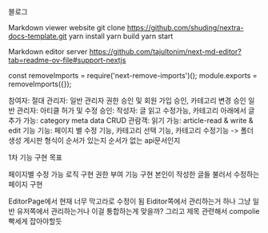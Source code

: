 블로그


Markdown viewer website
git clone https://github.com/shuding/nextra-docs-template.git
yarn install
yarn build
yarn start

Markdown editor server
https://github.com/tajultonim/next-md-editor?tab=readme-ov-file#support-nextjs

const removeImports = require('next-remove-imports')();
module.exports = removeImports({});


참여자: 
  절대 관리자: 일반 관리자 권한 승인 및 회원 가입 승인, 카테고리 변경 승인
  일반 관리자: 아티클 허가 및 수정 승인:
  작성자: 글 읽고 수정가능, 카테고리 아래에서 글 추가 가능: category meta data CRUD
  관람객: 읽기 가능: article-read & write & edit 기능
기능:
  페이지 별 수정 기능,
  카테고리 선택 기능, 
  카테고리 수정기능 -> 폴더 생성
  게시판 형식이 순서가 있는지 순서가 없는 api문서인지

1차 기능 구현 목표

페이지별 수정 가능 로직 구현
권한 부여 기능 구현
본인이 작성한 글들 불러서 수정하는 페이지 구현



EditorPage에서 현재 너무 막고라로 수정이 됨
Eiditor쪽에서 관리하는거 하나
그냥 일반 유저쪽에서 관리하는거나 이걸 통합하는게 맞을까?
그리고 제목 관련해서 compolie빡세게 잡아야할듯